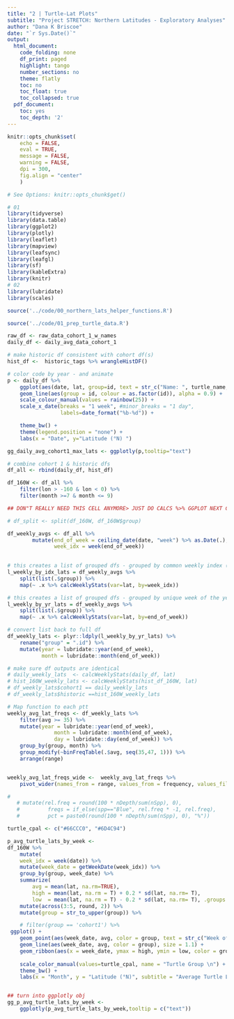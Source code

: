 ```yaml
---
title: "2 | Turtle-Lat Plots"
subtitle: "Project STRETCH: Northern Latitudes - Exploratory Analyses"
author: "Dana K Briscoe"
date: "`r Sys.Date()`"
output:
  html_document:
    code_folding: none
    df_print: paged
    highlight: tango
    number_sections: no
    theme: flatly
    toc: no
    toc_float: true
    toc_collapsed: true
  pdf_document:
    toc: yes
    toc_depth: '2'
---
```


```r
knitr::opts_chunk$set(
    echo = FALSE,
    eval = TRUE,
    message = FALSE,
    warning = FALSE,
    dpi = 300,
    fig.align = "center"
    )

# See Options: knitr::opts_chunk$get()
```

```r
# 01
library(tidyverse)
library(data.table)
library(ggplot2)
library(plotly)
library(leaflet)
library(mapview)
library(leafsync)
library(leafgl)
library(sf)
library(kableExtra)
library(knitr)
# 02
library(lubridate)
library(scales)
```

```r
source('../code/00_northern_lats_helper_functions.R')
```

```r
source('../code/01_prep_turtle_data.R')

```

```r
raw_df <- raw_data_cohort_1_w_names
daily_df <- daily_avg_data_cohort_1

# make historic df consistent with cohort df(s)
hist_df <-  historic_tags %>% wrangleHistDF()

```


<!-- ```{r table-daily-max-lats-cohort-1} -->
<!-- daily_df %>% -->
<!--     group_by(id) %>% -->
<!--    slice(which.max(lat)) %>% -->
<!--     arrange(., desc(lat)) %>% -->
<!--      rename_with(str_to_title) -->
<!-- ``` -->


```r
# color code by year - and animate
p <- daily_df %>%
    ggplot(aes(date, lat, group=id, text = str_c("Name: ", turtle_name,"\nID: ", id, "\n\nLat: ", round(lat,2), "°N", "\nDate: ", date))) +
    geom_line(aes(group = id, colour = as.factor(id)), alpha = 0.9) +
    scale_colour_manual(values = rainbow(25)) +
    scale_x_date(breaks = "1 week", #minor_breaks = "1 day", 
                 labels=date_format("%b-%d")) +

    theme_bw() +
    theme(legend.position = "none") +
    labs(x = "Date", y="Latitude (°N) ")

gg_daily_avg_cohort1_max_lats <- ggplotly(p,tooltip="text")

```



```r
# combine cohort 1 & historic dfs
df_all <- rbind(daily_df, hist_df)

```


```r
df_160W <- df_all %>%
    filter(lon > -160 & lon < 0) %>%
    filter(month >=7 & month <= 9)

```


```r

## DON"T REALLY NEED THIS CELL ANYMORE> JUST DO CALCS %>% GGPLOT NEXT CELL

# df_split <- split(df_160W, df_160W$group)

df_weekly_avgs <- df_all %>%
        mutate(end_of_week = ceiling_date(date, "week") %>% as.Date(.),
               week_idx = week(end_of_week)) 
       

# this creates a list of grouped dfs - grouped by common weekly index (# week of a year)
l_weekly_by_idx_lats = df_weekly_avgs %>%
    split(list(.$group)) %>%
    map(~ .x %>% calcWeeklyStats(var=lat, by=week_idx))

# this creates a list of grouped dfs - grouped by unique week of the year
l_weekly_by_yr_lats = df_weekly_avgs %>%
    split(list(.$group)) %>%
    map(~ .x %>% calcWeeklyStats(var=lat, by=end_of_week))

# convert list back to full df
df_weekly_lats <- plyr::ldply(l_weekly_by_yr_lats) %>%
    rename("group" = ".id") %>%
    mutate(year = lubridate::year(end_of_week),
           month = lubridate::month(end_of_week))

# make sure df outputs are identical
# daily_weekly_lats  <- calcWeeklyStats(daily_df, lat)
# hist_160W_weekly_lats <- calcWeeklyStats(hist_df_160W, lat)
# df_weekly_lats$cohort1 == daily_weekly_lats
# df_weekly_lats$historic ==hist_160W_weekly_lats
```


```r

# Map function to each ptt
weekly_avg_lat_freqs <- df_weekly_lats %>% 
    filter(avg >= 35) %>%
    mutate(year = lubridate::year(end_of_week),
               month = lubridate::month(end_of_week),
               day = lubridate::day(end_of_week)) %>%
    group_by(group, month) %>%
    group_modify(~binFreqTable(.$avg, seq(35,47, 1))) %>%
    arrange(range) 


weekly_avg_lat_freqs_wide <-  weekly_avg_lat_freqs %>%
    pivot_wider(names_from = range, values_from = frequency, values_fill = 0) 

# 
   # mutate(rel.freq = round(100 * nDepth/sum(nSpp), 0), 
   #         freqs = if_else(spp=="Blue", rel.freq * -1, rel.freq),
   #         pct = paste0(round(100 * nDepth/sum(nSpp), 0), "%")) 

```


```r
turtle_cpal <- c("#66CCC0", "#6D4C94")

p_avg_turtle_lats_by_week <-   
df_160W %>%
    mutate(
    week_idx = week(date)) %>%
    mutate(week_date = getWeekDate(week_idx)) %>%
    group_by(group, week_date) %>%
    summarize(
        avg = mean(lat, na.rm=TRUE),
        high = mean(lat, na.rm = T) + 0.2 * sd(lat, na.rm= T),
        low  = mean(lat, na.rm = T) - 0.2 * sd(lat, na.rm= T), .groups = "drop")  %>%
    mutate(across(3:5, round, 2)) %>%
    mutate(group = str_to_upper(group)) %>%

    # filter(group == 'cohort1') %>%
 ggplot() +
    geom_point(aes(week_date, avg, color = group, text = str_c("Week of: ", week_date, "\n \nAvg Turtle Lat: ", avg, "°N")), size = 3) +
    geom_line(aes(week_date, avg, color = group), size = 1.1) +
    geom_ribbon(aes(x = week_date, ymax = high, ymin = low, color = group), alpha = 0.3) +
    
    scale_color_manual(values=turtle_cpal, name = "Turtle Group \n") +
    theme_bw() +
    labs(x = "Month", y = "Latitude (°N)", subtitle = "Average Turtle Latitude by Week (July - Sept)")


## turn into ggplotly obj
gg_p_avg_turtle_lats_by_week <- 
    ggplotly(p_avg_turtle_lats_by_week,tooltip = c("text"))

```





